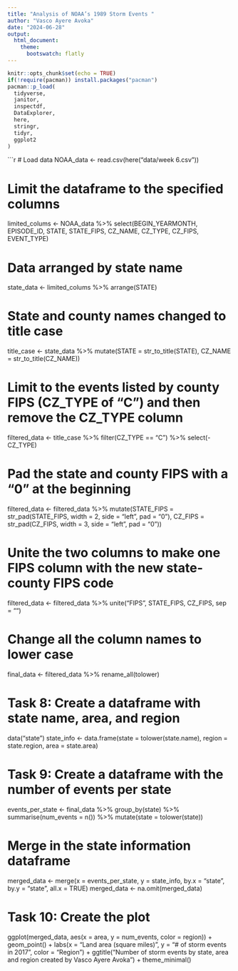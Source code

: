 ---
title: "Analysis of NOAA’s 1989 Storm Events "
author: "Vasco Ayere Avoka"
date: "2024-06-28"
output: 
  html_document:
    theme:
      bootswatch: flatly 
---
```{r setup, include= FALSE}
knitr::opts_chunk$set(echo = TRUE)
if(!require(pacman)) install.packages("pacman")
pacman::p_load(
  tidyverse,
  janitor,
  inspectdf,
  DataExplorer,
  here,
  stringr,
  tidyr,
  ggplot2
)
```
```{r}
# Load data
NOAA_data <- read.csv(here("data/week 6.csv"))

# Limit the dataframe to the specified columns
limited_colums <- NOAA_data %>%
  select(BEGIN_YEARMONTH, EPISODE_ID, STATE, STATE_FIPS, CZ_NAME, CZ_TYPE, CZ_FIPS, EVENT_TYPE)

# Data arranged by state name
state_data <- limited_colums %>%
  arrange(STATE)

# State and county names changed to title case
title_case <- state_data %>%
  mutate(STATE = str_to_title(STATE),
         CZ_NAME = str_to_title(CZ_NAME))

# Limit to the events listed by county FIPS (CZ_TYPE of “C”) and then remove the CZ_TYPE column
filtered_data <- title_case %>%
  filter(CZ_TYPE == "C") %>%
  select(-CZ_TYPE)

# Pad the state and county FIPS with a “0” at the beginning
filtered_data <- filtered_data %>%
  mutate(STATE_FIPS = str_pad(STATE_FIPS, width = 2, side = "left", pad = "0"),
         CZ_FIPS = str_pad(CZ_FIPS, width = 3, side = "left", pad = "0"))

# Unite the two columns to make one FIPS column with the new state-county FIPS code
filtered_data <- filtered_data %>%
  unite("FIPS", STATE_FIPS, CZ_FIPS, sep = "")

# Change all the column names to lower case
final_data <- filtered_data %>%
  rename_all(tolower)

# Task 8: Create a dataframe with state name, area, and region
data("state")
state_info <- data.frame(state = tolower(state.name), region = state.region, area = state.area)

# Task 9: Create a dataframe with the number of events per state
events_per_state <- final_data %>%
  group_by(state) %>%
  summarise(num_events = n()) %>%
  mutate(state = tolower(state))

# Merge in the state information dataframe
merged_data <- merge(x = events_per_state, y = state_info, by.x = "state", by.y = "state", all.x = TRUE)
merged_data <- na.omit(merged_data)

# Task 10: Create the plot
ggplot(merged_data, aes(x = area, y = num_events, color = region)) +
  geom_point() +
  labs(x = "Land area (square miles)", y = "# of storm events in 2017", color = "Region") +
  ggtitle("Number of storm events by state, area and region created by Vasco Ayere Avoka") +
  theme_minimal()



